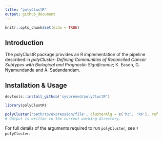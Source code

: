 ```yaml
---
title: "polyClustR"
output: github_document
---
```


```r
knitr::opts_chunk$set(echo = TRUE)
```

## Introduction

The polyClustR package provides an R implementation of the pipeline described in *polyCluster: Defining Communities of Reconciled Cancer Subtypes with Biological and Prognostic Significance*; K. Eason, G. Nyamundanda and A. Sadandandam.

## Installation & Usage

```r
devtools::install_github('syspremed/polyClustR')

library(polyClustR)

polyCluster('path/to/expression/file', clusterAlg = c('hc', 'km'), ref = 'test_run')
# Output is written to the current working directory.
```

For full details of the arguments required to run `polyCluster`, see `?polyCluster`.